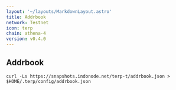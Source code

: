 ```yaml
---
layout: '~/layouts/MarkdownLayout.astro'
title: Addrbook
network: Testnet
icon: terp
chain: athena-4
version: v0.4.0
---
```

## Addrbook

```
curl -Ls https://snapshots.indonode.net/terp-t/addrbook.json > $HOME/.terp/config/addrbook.json
```